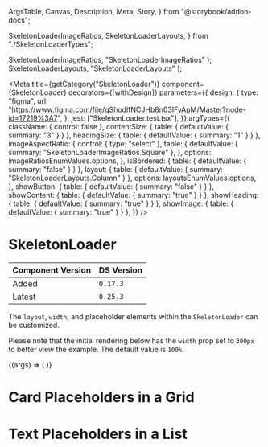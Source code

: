   ArgsTable,
  Canvas,
  Description,
  Meta,
  Story,
} from "@storybook/addon-docs";

  SkeletonLoaderImageRatios,
  SkeletonLoaderLayouts,
} from "./SkeletonLoaderTypes";

  SkeletonLoaderImageRatios,
  "SkeletonLoaderImageRatios"
);
  SkeletonLoaderLayouts,
  "SkeletonLoaderLayouts"
);

<Meta
  title={getCategory("SkeletonLoader")}
  component={SkeletonLoader}
  decorators={[withDesign]}
  parameters={{
    design: {
      type: "figma",
      url: "https://www.figma.com/file/qShodlfNCJHb8n03IFyApM/Master?node-id=17219%3A7",
    },
    jest: ["SkeletonLoader.test.tsx"],
  }}
  argTypes={{
    className: { control: false },
    contentSize: { table: { defaultValue: { summary: "3" } } },
    headingSize: { table: { defaultValue: { summary: "1" } } },
    imageAspectRatio: {
      control: { type: "select" },
      table: {
        defaultValue: { summary: "SkeletonLoaderImageRatios.Square" },
      },
      options: imageRatiosEnumValues.options,
    },
    isBordered: { table: { defaultValue: { summary: "false" } } },
    layout: {
      table: { defaultValue: { summary: "SkeletonLoaderLayouts.Column" } },
      options: layoutsEnumValues.options,
    },
    showButton: { table: { defaultValue: { summary: "false" } } },
    showContent: { table: { defaultValue: { summary: "true" } } },
    showHeading: { table: { defaultValue: { summary: "true" } } },
    showImage: { table: { defaultValue: { summary: "true" } } },
  }}
/>

# SkeletonLoader

| Component Version | DS Version |
| ----------------- | ---------- |
| Added             | `0.17.3`   |
| Latest            | `0.25.3`   |

<Description of={SkeletonLoader} />

The `layout`, `width`, and placeholder elements within the `SkeletonLoader` can
be customized.

Please note that the initial rendering below has the `width` prop set to `300px`
to better view the example. The default value is `100%`.

<Canvas withToolbar>
  <Story
    name="SkeletonLoader with Controls"
    args={{
      className: undefined,
      contentSize: 3,
      headingSize: 1,
      imageAspectRatio: "SkeletonLoaderImageRatios.Square",
      isBordered: false,
      layout: "SkeletonLoaderLayouts.Column",
      showButton: false,
      showContent: true,
      showHeading: true,
      showImage: true,
      width: "300px",
    }}
  >
    {(args) => (
      <SkeletonLoader
        {...args}
        imageAspectRatio={imageRatiosEnumValues.getValue(args.imageAspectRatio)}
        layout={layoutsEnumValues.getValue(args.layout)}
      />
    )}
  </Story>
</Canvas>

<ArgsTable story="SkeletonLoader with Controls" />

# Card Placeholders in a Grid

<Canvas>
  <Story name="Placeholders in a Grid">
    <SimpleGrid columns={3}>
      <SkeletonLoader
        imageAspectRatio={SkeletonLoaderImageRatios.Landscape}
        isBordered
      />
      <SkeletonLoader
        imageAspectRatio={SkeletonLoaderImageRatios.Landscape}
        isBordered
      />
      <SkeletonLoader
        imageAspectRatio={SkeletonLoaderImageRatios.Landscape}
        isBordered
      />
      <SkeletonLoader
        imageAspectRatio={SkeletonLoaderImageRatios.Landscape}
        isBordered
      />
      <SkeletonLoader
        imageAspectRatio={SkeletonLoaderImageRatios.Landscape}
        isBordered
      />
      <SkeletonLoader
        imageAspectRatio={SkeletonLoaderImageRatios.Landscape}
        isBordered
      />
    </SimpleGrid>
  </Story>
</Canvas>

# Text Placeholders in a List

<Canvas>
  <Story name="Placeholders in a List">
    <SimpleGrid columns={1}>
      <SkeletonLoader layout={SkeletonLoaderLayouts.Row} showImage={false} />
      <SkeletonLoader layout={SkeletonLoaderLayouts.Row} showImage={false} />
      <SkeletonLoader layout={SkeletonLoaderLayouts.Row} showImage={false} />
      <SkeletonLoader layout={SkeletonLoaderLayouts.Row} showImage={false} />
      <SkeletonLoader layout={SkeletonLoaderLayouts.Row} showImage={false} />
    </SimpleGrid>
  </Story>
</Canvas>
